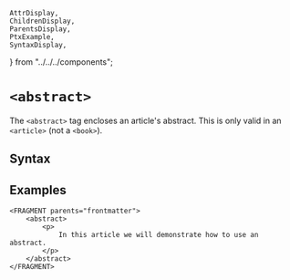     AttrDisplay,
    ChildrenDisplay,
    ParentsDisplay,
    PtxExample,
    SyntaxDisplay,
} from "../../../components";

# `<abstract>`

The `<abstract>` tag encloses an article's abstract.  This is only valid in an `<article>` (not a `<book>`).

## Syntax

<SyntaxDisplay name="abstract" />

## Examples

```ptx-example
<FRAGMENT parents="frontmatter">
    <abstract>
        <p>
            In this article we will demonstrate how to use an abstract.
        </p>
    </abstract>
</FRAGMENT>
```
